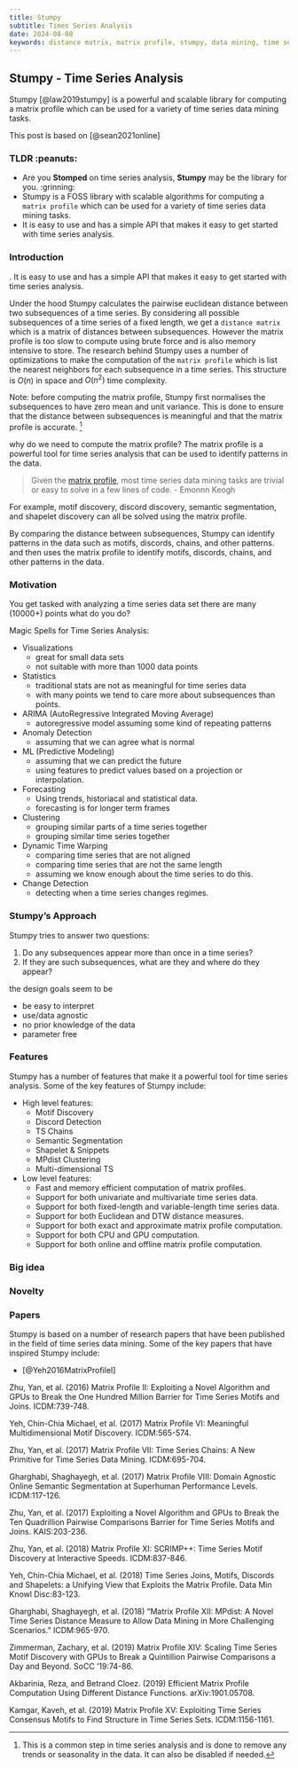 ```yaml
---
title: Stumpy
subtitle: Times Series Analysis
date: 2024-08-08
keywords: distance matrix, matrix profile, stumpy, data mining, time series analysis, motif discovery, discord detection, semantic segmentation, shapelet discovery
---
```



## Stumpy - Time Series Analysis

Stumpy [@law2019stumpy] is a powerful and scalable library for computing a matrix profile which can be used for a variety of time series data mining tasks.

This post is based on [@sean2021online]

::: callout-note

### TLDR :peanuts:

- Are you **Stomped** on time series analysis, **Stumpy** may be the library for you. :grinning:
- Stumpy is a FOSS library with scalable algorithms for computing a `matrix profile` which can be used for a variety of time series data mining tasks.
- It is easy to use and has a simple API that makes it easy to get started with time series analysis.

:::

### Introduction

. It is easy to use and has a simple API that makes it easy to get started with time series analysis. 

Under the hood Stumpy calculates the pairwise euclidean distance between two subsequences of a time series. By considering all possible subsequences of a time series of a fixed length, we get a `distance matrix`  which is a matrix of distances between subsequences. However the matrix profile is too slow to compute using brute force and is also memory intensive to store. The research behind 
 Stumpy uses a number of optimizations to make the computation of the `matrix profile` which is 
list the nearest neighbors for each subsequence in a time series. This structure is $O(n)$ in space and $O(n^2)$ time complexity.

Note: before computing the matrix profile, Stumpy first normalises the subsequences to have zero mean and unit variance. This is done to ensure that the distance between subsequences is meaningful and that the matrix profile is accurate. ^[This is a common step in time series analysis and is done to remove any trends or seasonality in the data. It can also be disabled if needed.]

why do we need to compute the matrix profile? The matrix profile is a powerful tool for time series analysis that can be used to identify patterns in the data.

> Given the [matrix profile](https://www.cs.ucr.edu/%7Eeamonn/MatrixProfile.html), most time series data mining tasks are trivial or easy to solve in a few lines of code. - Emonnn Keogh

 For example, motif discovery, discord discovery, semantic segmentation, and shapelet discovery can all be solved using the matrix profile.

By comparing the distance between subsequences, Stumpy can identify patterns in the data such as motifs, discords, chains, and other patterns.
 and then uses the matrix profile to identify motifs, discords, chains, and other patterns in the data.


### Motivation

You get tasked with analyzing a time series data set there are many (10000+) points 
what do you do?

Magic Spells for Time Series Analysis:

- Visualizations
    - great for small data sets
    - not suitable with more than 1000 data points
- Statistics
    - traditional stats are not as meaningful for time series data
    - with many points we tend to care more about subsequences than points.
- ARIMA (AutoRegressive Integrated Moving Average)
    - autoregressive model assuming some kind of repeating patterns
- Anomaly Detection
    - assuming that we can agree what is normal
- ML (Predictive Modeling)
    - assuming that we can predict the future
    - using features to predict values based on a projection or interpolation.
- Forecasting
    - Using trends, historiacal and statistical data.
    - forecasting is for longer term frames
- Clustering
    - grouping similar parts of a time series together
    - grouping similar time series together
- Dynamic Time Warping
    - comparing time series that are not aligned
    - comparing time series that are not the same length
    - assuming we know enough about the time series to do this.
- Change Detection
    - detecting when a time series changes regimes.


### Stumpy's Approach

Stumpy tries to answer two questions:

1. Do any subsequences appear more than once in a time series?
2. If they are such subsequences, what are they and where do they appear?


the design goals seem to be 

- be easy to interpret
- use/data agnostic
- no prior knowledge of the data
- parameter free 

### Features

Stumpy has a number of features that make it a powerful tool for time series analysis. Some of the key features of Stumpy include:

- High level features:
    - Motif Discovery
    - Discord Detection
    - TS Chains
    - Semantic Segmentation
    - Shapelet & Snippets
    - MPdist Clustering
    - Multi-dimensional TS
- Low level features:
    - Fast and memory efficient computation of matrix profiles.
    - Support for both univariate and multivariate time series data.
    - Support for both fixed-length and variable-length time series data.
    - Support for both Euclidean and DTW distance measures.
    - Support for both exact and approximate matrix profile computation.
    - Support for both CPU and GPU computation.
    - Support for both online and offline matrix profile computation.

### Big idea



### Novelty



### Papers

Stumpy is based on a number of research papers that have been published in the field of time series data mining. Some of the key papers that have inspired Stumpy include:

- [@Yeh2016MatrixProfileI] 



Zhu, Yan, et al. (2016) Matrix Profile II: Exploiting a Novel Algorithm and GPUs to Break the One Hundred Million Barrier for Time Series Motifs and Joins. ICDM:739-748.

Yeh, Chin-Chia Michael, et al. (2017) Matrix Profile VI: Meaningful Multidimensional Motif Discovery. ICDM:565-574. 

Zhu, Yan, et al. (2017) Matrix Profile VII: Time Series Chains: A New Primitive for Time Series Data Mining. ICDM:695-704. 

Gharghabi, Shaghayegh, et al. (2017) Matrix Profile VIII: Domain Agnostic Online Semantic Segmentation at Superhuman Performance Levels. ICDM:117-126. 

Zhu, Yan, et al. (2017) Exploiting a Novel Algorithm and GPUs to Break the Ten Quadrillion Pairwise Comparisons Barrier for Time Series Motifs and Joins. KAIS:203-236. 

Zhu, Yan, et al. (2018) Matrix Profile XI: SCRIMP++: Time Series Motif Discovery at Interactive Speeds. ICDM:837-846. 

Yeh, Chin-Chia Michael, et al. (2018) Time Series Joins, Motifs, Discords and Shapelets: a Unifying View that Exploits the Matrix Profile. Data Min Knowl Disc:83-123. 

Gharghabi, Shaghayegh, et al. (2018) "Matrix Profile XII: MPdist: A Novel Time Series Distance Measure to Allow Data Mining in More Challenging Scenarios." ICDM:965-970. 

Zimmerman, Zachary, et al. (2019) Matrix Profile XIV: Scaling Time Series Motif Discovery with GPUs to Break a Quintillion Pairwise Comparisons a Day and Beyond. SoCC '19:74-86. 

Akbarinia, Reza, and Betrand Cloez. (2019) Efficient Matrix Profile Computation Using Different Distance Functions. arXiv:1901.05708. 

Kamgar, Kaveh, et al. (2019) Matrix Profile XV: Exploiting Time Series Consensus Motifs to Find Structure in Time Series Sets. ICDM:1156-1161. 





